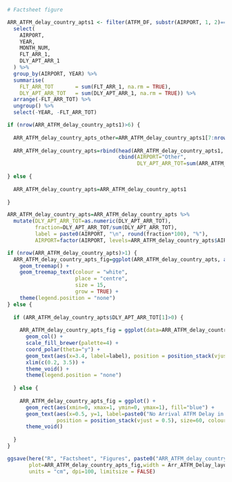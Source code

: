 
```r



```

```r

# Factsheet figure

ARR_ATFM_delay_country_apts1 <- filter(ATFM_DF, substr(AIRPORT, 1, 2)==substr(Airport, 1, 2) & YEAR==Last_complete_year)  %>%
  select(
    AIRPORT,
    YEAR,
    MONTH_NUM,
    FLT_ARR_1,
    DLY_APT_ARR_1
  ) %>%
  group_by(AIRPORT, YEAR) %>%
  summarise(
    FLT_ARR_TOT       = sum(FLT_ARR_1, na.rm = TRUE),
    DLY_APT_ARR_TOT   = sum(DLY_APT_ARR_1, na.rm = TRUE)) %>% 
  arrange(-FLT_ARR_TOT) %>% 
  ungroup() %>% 
  select(-YEAR, -FLT_ARR_TOT)

if (nrow(ARR_ATFM_delay_country_apts1)>6) {
  
  ARR_ATFM_delay_country_apts_other=ARR_ATFM_delay_country_apts1[7:nrow(ARR_ATFM_delay_country_apts1),]
  
  ARR_ATFM_delay_country_apts=rbind(head(ARR_ATFM_delay_country_apts1, 6), 
                                    cbind(AIRPORT="Other", 
                                          DLY_APT_ARR_TOT=sum(ARR_ATFM_delay_country_apts_other$DLY_APT_ARR_TOT)))
  
} else {
  
  ARR_ATFM_delay_country_apts=ARR_ATFM_delay_country_apts1
  
}

ARR_ATFM_delay_country_apts=ARR_ATFM_delay_country_apts %>% 
  mutate(DLY_APT_ARR_TOT=as.numeric(DLY_APT_ARR_TOT),
         fraction=DLY_APT_ARR_TOT/sum(DLY_APT_ARR_TOT),
         label = paste0(AIRPORT, "\n", round(fraction*100), "%"),
         AIRPORT=factor(AIRPORT, levels=ARR_ATFM_delay_country_apts$AIRPORT))

if (nrow(ARR_ATFM_delay_country_apts)>1) {
  ARR_ATFM_delay_country_apts_fig=ggplot(ARR_ATFM_delay_country_apts, aes(area = DLY_APT_ARR_TOT, fill = AIRPORT, label = label)) +
    geom_treemap() +
    geom_treemap_text(colour = "white",
                      place = "centre",
                      size = 15,
                      grow = TRUE) +
    theme(legend.position = "none")
} else {
  
  if (ARR_ATFM_delay_country_apts$DLY_APT_ARR_TOT[1]>0) {
    
    ARR_ATFM_delay_country_apts_fig = ggplot(data=ARR_ATFM_delay_country_apts, aes(x=3, y=DLY_APT_ARR_TOT, fill=AIRPORT)) +
      geom_col() +
      scale_fill_brewer(palette=4) +
      coord_polar(theta="y") +
      geom_text(aes(x=3.4, label=label), position = position_stack(vjust = 0.5), size=60) +
      xlim(c(0.2, 3.5)) +
      theme_void() +
      theme(legend.position = "none")
    
  } else {
    
    ARR_ATFM_delay_country_apts_fig = ggplot() +
      geom_rect(aes(xmin=0, xmax=1, ymin=0, ymax=1), fill="blue") +
      geom_text(aes(x=0.5, y=1, label=paste0("No Arrival ATFM Delay in ", Last_complete_year)), 
                position = position_stack(vjust = 0.5), size=60, colour="white") +
      theme_void()
    
  }
}

ggsave(here("R", "Factsheet", "Figures", paste0("ARR_ATFM_delay_country_treemap_", Airport, ".png")), 
       plot=ARR_ATFM_delay_country_apts_fig,width = Arr_ATFM_Delay_layout1[3]*Page_width, height = Arr_ATFM_Delay_height1, 
       units = "cm", dpi=100, limitsize = FALSE)


```
